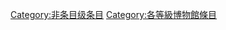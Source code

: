 {{catmore1|[[Wikipedia:博物馆专题|Wikipedia:博物馆专题]]}}
{{Articles by Quality|topic=博物館|project=博物館|format=toc}}
{{CategoryTOC}}
{{emptycat}}

[[Category:非条目级条目|Category:非条目级条目]]
[[Category:各等級博物館條目|Category:各等級博物館條目]]